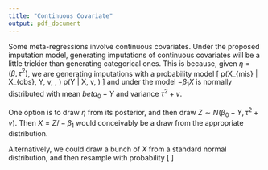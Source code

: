 ```yaml
---
title: "Continuous Covariate"
output: pdf_document
---
```


Some meta-regressions involve continuous covariates. 
Under the proposed imputation model, generating imputations of continuous covariates will be a little trickier than generating categorical ones. 
This is because, given $\eta = (\beta, \tau^2)$, we are generating imputations with a probability model 
\[
p(X_{mis} | X_{obs}, Y, v, \eta, \psi) \propto p(Y | X, v, \eta)
\]
and under the model $-\beta_1 X$ is normally distributed with mean $beta_0 - Y$ and variance $\tau^2 + v$. 

One option is to draw $\eta$ from its posterior, and then draw $Z \sim N(\beta_0 - Y, \tau^2 + v)$. Then $X = Z/-\beta_1$ would conceivably be a draw from the appropriate distribution. 

Alternatively, we could draw a bunch of $X$ from a standard normal distribution, and then resample with probability 
\[
\frac{p(Y | X, v, \eta)}{\phi(X)}
\]